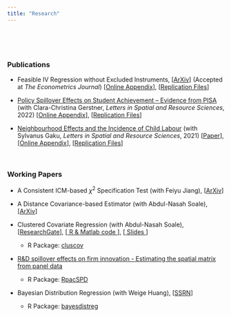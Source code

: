 ```yaml
---
title: "Research"
---
```

<br> 

<!--# ****-->

<br>

### **Publications**

* Feasible IV Regression without Excluded Instruments, [[ArXiv](https://arxiv.org/pdf/2103.09621.pdf?)] (Accepted at *The Econometrics Journal*) [<a href="Tsyawo_2022_online_appendix.pdf#" class="download" title="Download">Online Appendix</a>], [<a href="Replication_package_Tsyawo_2022.zip#" class="download" title=" ">Replication Files</a>]

* [Policy Spillover Effects on Student Achievement – Evidence from PISA](https://link.springer.com/article/10.1007/s12076-022-00310-y) (with Clara-Christina Gerstner, *Letters in Spatial and Resource Sciences*, 2022) [<a href="Gerstner_Tsyawo_Full_Online_Appendix.pdf#" class="download" title="Download">Online Appendix</a>], [<a href="Gerstner&Tsyawo_2022_Code.zip#" class="download" title=" ">Replication Files</a>]

* [Neighbourhood Effects and the Incidence of Child Labour](https://link.springer.com/article/10.1007/s12076-021-00276-3) (with Sylvanus Gaku, *Letters in Spatial and Resource Sciences*, 2021) [<a href="Gaku&Tsyawo_2020_11.pdf#" class="download" title="Download">Paper</a>], [<a href="Gaku&Tsyawo_2020_11_Online_Appendix.pdf#" class="download" title="Download">Online Appendix</a>], [<a href="Gaku&Tsyawo_2021_Code_Final.zip#" class="download" title=" ">Replication Files</a>]

<br>

### **Working Papers**

* A Consistent ICM-based $\chi^2$ Specification Test (with Feiyu Jiang), [[ArXiv](https://arxiv.org/pdf/2208.13370.pdf)]

* A Distance Covariance-based Estimator (with Abdul-Nasah Soale), [[ArXiv](https://arxiv.org/pdf/2102.07008.pdf)]

* Clustered Covariate Regression (with Abdul-Nasah Soale), [[ResearchGate](https://www.researchgate.net/publication/333207469_Clustered_covariate_regression)], [<a href="Soale&Tsyawo_2019_Code.zip#" class="download" title=" "> R & Matlab code </a>], [<a href="Slides_Soale_&_Tsyawo_2019.pdf#" class="download" title=" "> Slides </a>] 
  + R Package: [cluscov](https://estsyawo.github.io/cluscov/) 

* [R&D spillover effects on firm innovation - Estimating the spatial matrix from panel data](https://estsyawo.github.io/Tsyawo_JMP.pdf#)
  + R Package: [RpacSPD](https://estsyawo.github.io/RpacSPD/)  

* Bayesian Distribution Regression (with Weige Huang), [[SSRN](https://papers.ssrn.com/sol3/papers.cfm?abstract_id=3048658)]
  + R Package: [bayesdistreg](https://estsyawo.github.io/bayesdistreg/index.html)


<!--

<br>


* [Recovering Distributions for the Estimation of Treatment Effects Under Partly Unobserved Treatment with Repeated Cross-Sections](https://papers.ssrn.com/sol3/papers.cfm?abstract_id=3194286) (status: working paper)

<!-- Commented out: -->

<!--
* <a href="Huang&Tsyawo2018_4.pdf#" class="download" title=" ">Bayesian Distribution Regression</a> [[Submitted]](with Weige Huang)
-->
